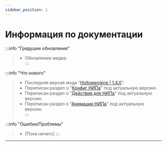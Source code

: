 ```yaml
---
sidebar_position: 1
---
```


# Информация по документации

:::info "Грядушие обновления"
> - Обновление медиа.   
:::

:::info "Что нового"
> - Последняя версия мода "[Hollowengine \|  1.4.0](https://github.com/HollowHorizon/HollowEngine/releases/tag/lasted-1.19.2)".  
> - Переписан раздел о "[Конфиг НИПа](1-Script-SE/0-NPCs/1-npc-configure.mdx)" под актуальную версию.  
> - Переписан раздел о "[Действия для НИПа](1-Script-SE/0-NPCs/2-npc-actions.mdx)" под актуальную версию.  
> - Переписан раздел о "[Анимации НИПа](1-Script-SE/0-NPCs/3-npc-animations.mdx)" под актуальную версию.  
:::

:::info "Ошибки/Проблемы"
> - \[Пока ничего\]
:::

---